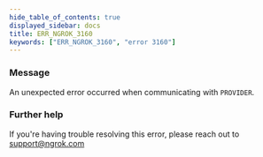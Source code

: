 ```yaml
---
hide_table_of_contents: true
displayed_sidebar: docs
title: ERR_NGROK_3160
keywords: ["ERR_NGROK_3160", "error 3160"]
---
```


### Message

An unexpected error occurred when communicating with `PROVIDER`.

### Further help

If you're having trouble resolving this error, please reach out to [support@ngrok.com](mailto:support@ngrok.com?subject=Help%20with%20ERR_NGROK_3160)
